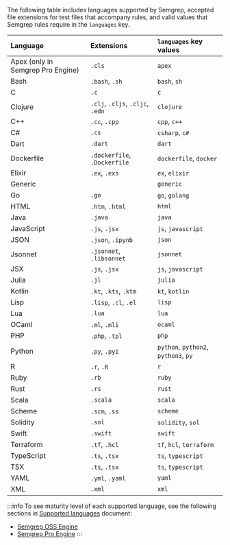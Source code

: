 <!--- The table in this module is mainly used in rule-syntax documentation.
To make the table hidden by default and only show it after a user expands it,
use (either around the import of this module in a specific file
or by default) uncomment the following two lines and closing tag below the table: -->
<!-- <details> -->
<!-- <summary>Expand table of extensions and tags</summary> -->

The following table includes languages supported by Semgrep, accepted file extensions for test files that accompany rules, and valid values that Semgrep rules require in the `languages` key.

| Language                            | Extensions                           | `languages` key values                |
|:------------------------------------|:-------------------------------------|:--------------------------------------|
| Apex (only in Semgrep Pro Engine)   | `.cls`                               | `apex`                                | 
| Bash                                | `.bash`, `.sh`                       | `bash`, `sh`                          |
| C                                   | `.c`                                 | `c`                                   |
| Clojure                             | `.clj`, `.cljs`, `.cljc`, `.edn`     | `clojure`                             |
| C++                                 | `.cc`, `.cpp`                        | `cpp`, `c++`                          |
| C#                                  | `.cs`                                | `csharp`, `c#`                        |
| Dart                                | `.dart`                              | `dart`                                |
| Dockerfile                          | `.dockerfile`, `.Dockerfile`         | `dockerfile`, `docker`                |
| Elixir                              | `.ex`, `.exs`                        | `ex`, `elixir`                        |
| Generic                             |                                      | `generic`                             |
| Go                                  | `.go`                                | `go`, `golang`                        |
| HTML                                | `.htm`, `.html`                      | `html`                                |
| Java                                | `.java`                              | `java`                                |
| JavaScript                          | `.js`, `.jsx`                        | `js`, `javascript`                    |
| JSON                                | `.json`, `.ipynb`                    | `json`                                |
| Jsonnet                             | `.jsonnet`, `.libsonnet`             | `jsonnet`                             |
| JSX                                 | `.js`, `.jsx`                        | `js`, `javascript`                    |
| Julia                               | `.jl`                                | `julia`                               |
| Kotlin                              |  `.kt`, `.kts`, `.ktm`               | `kt`, `kotlin`                        |
| Lisp                                | `.lisp`, `.cl`, `.el`                | `lisp`                                |
| Lua                                 | `.lua`                               | `lua`                                 |
| OCaml                               | `.ml`, `.mli`                        | `ocaml`                               |
| PHP                                 | `.php`, `.tpl`                       | `php`                                 |
| Python                              | `.py`, `.pyi`                        | `python`, `python2`, `python3`, `py`  |
| R                                   | `.r`, `.R`                           | `r`                                   |
| Ruby                                | `.rb`                                | `ruby`                                |
| Rust                                | `.rs`                                | `rust`                                |
| Scala                               | `.scala`                             | `scala`                               |
| Scheme                              | `.scm`, `.ss`                        | `scheme`                              |
| Solidity                            | `.sol`                               | `solidity`, `sol`                     |
| Swift                               | `.swift`                             | `swift`                               |
| Terraform                           | `.tf`, `.hcl`                        | `tf`, `hcl`, `terraform`              |
| TypeScript                          | `.ts`, `.tsx`                        | `ts`, `typescript`                    |
| TSX                                 | `.ts`, `.tsx`                        | `ts`, `typescript`                    |
| YAML                                | `.yml`, `.yaml`                      | `yaml`                                |
| XML                                 |  `.xml`                              | `xml`                                 |

:::info
To see maturity level of each supported language, see the following sections in [Supported languages](/supported-languages/) document:
- [Semgrep OSS Engine](/supported-languages/#semgrep-oss-engine)
- [Semgrep Pro Engine](/supported-languages/#semgrep-pro-engine)
:::

<!-- </details> -->

<!-- imports: This file is currently imported to: rule-syntax.md -->
